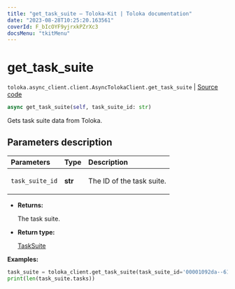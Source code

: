 ```yaml
---
title: "get_task_suite — Toloka-Kit | Toloka documentation"
date: "2023-08-28T10:25:20.163561"
coverId: F_bIcOYF9yjrxkPZrXc3
docsMenu: "tkitMenu"
---
```


# get_task_suite

`toloka.async_client.client.AsyncTolokaClient.get_task_suite` | [Source code](https://github.com/Toloka/toloka-kit/blob/v1.2.1/src/async_client/client.py#L0)

```python
async get_task_suite(self, task_suite_id: str)
```

Gets task suite data from Toloka.

## Parameters description

| Parameters | Type | Description |
| :----------| :----| :-----------|
`task_suite_id`|**str**|<p>The ID of the task suite.</p>

* **Returns:**

  The task suite.

* **Return type:**

  [TaskSuite](/docs/toloka-kit/reference/toloka.client.task_suite.TaskSuite)

**Examples:**

```python
task_suite = toloka_client.get_task_suite(task_suite_id='00001092da--61ef030400c684132d0da0dc')
print(len(task_suite.tasks))
```